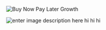 ﻿![Buy Now Pay Later Growth](generator/konfig-docs/blog/2024/04/assets/bnpl%20growth.png)

![enter image description here](https://www.google.com/url?sa=i&url=https://en.wikipedia.org/wiki/File:MarioNSMBUDeluxe.png)
hi hi hi 
